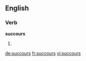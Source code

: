 ==English==

===Verb===
'''succours'''

# {{third-person singular of|[[succour]]}}

[[de:succours]]
[[fr:succours]]
[[vi:succours]]